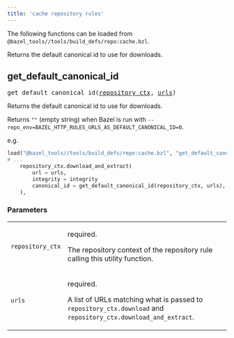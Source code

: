 ```yaml
---
title: 'cache repository rules'
---
```


The following functions can be loaded from
`@bazel_tools//tools/build_defs/repo:cache.bzl`.
<!-- Generated with Stardoc: http://skydoc.bazel.build -->

Returns the default canonical id to use for downloads.

<a id="get_default_canonical_id"></a>

## get_default_canonical_id

<pre>
get_default_canonical_id(<a href="#get_default_canonical_id-repository_ctx">repository_ctx</a>, <a href="#get_default_canonical_id-urls">urls</a>)
</pre>

Returns the default canonical id to use for downloads.

Returns `""` (empty string) when Bazel is run with
`--repo_env=BAZEL_HTTP_RULES_URLS_AS_DEFAULT_CANONICAL_ID=0`.

e.g.
```python
load("@bazel_tools//tools/build_defs/repo:cache.bzl", "get_default_canonical_id")
# ...
    repository_ctx.download_and_extract(
        url = urls,
        integrity = integrity
        canonical_id = get_default_canonical_id(repository_ctx, urls),
    ),
```

### Parameters

<table class="params-table">
<colgroup>
<col class="col-param" />
<col class="col-description" />
</colgroup>
<tbody>
<tr id="get_default_canonical_id-repository_ctx">
<td><code>repository_ctx</code></td>
<td>

required.

<p>

The repository context of the repository rule calling this utility
function.

</p>
</td>
</tr>
<tr id="get_default_canonical_id-urls">
<td><code>urls</code></td>
<td>

required.

<p>

A list of URLs matching what is passed to `repository_ctx.download` and
`repository_ctx.download_and_extract`.

</p>
</td>
</tr>
</tbody>
</table>

